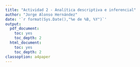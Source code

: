 ```yaml
---
title: "Actividad 2 - Analítica descriptiva e inferencial"
author: "Jorge Alonso Hernández"
date: '`r format(Sys.Date(),"%e de %B, %Y")`'
output: 
  pdf_document: 
    toc: yes
    toc_depth: 2
  html_document: 
    toc: yes
    toc_depth: 2
classoption: a4paper
---
```





